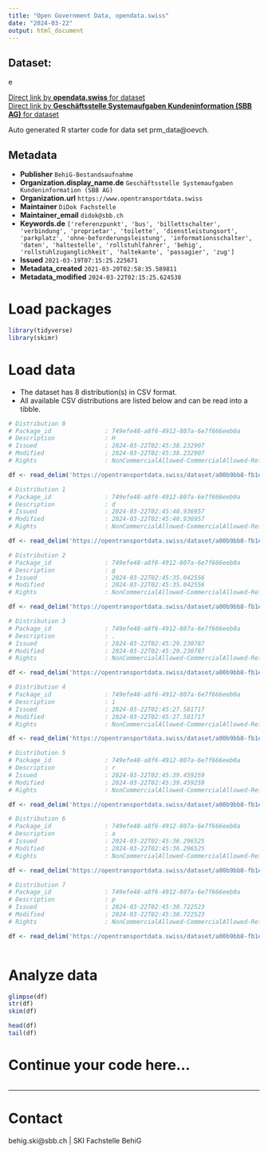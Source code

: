 ```yaml
---
title: "Open Government Data, opendata.swiss"
date: "2024-03-22"
output: html_document
---
```


## Dataset: 

e

[Direct link by **opendata.swiss** for dataset](https://opendata.swiss/de/dataset/bestandsaufnahme-behig)<br>
[Direct link by **Geschäftsstelle Systemaufgaben Kundeninformation (SBB AG)** for dataset](https://opentransportdata.swiss/dataset/prm_data)

Auto generated R starter code for data set prm_data@oevch.

## Metadata

- **Publisher** `BehiG-Bestandsaufnahme`
- **Organization.display_name.de** `Geschäftsstelle Systemaufgaben Kundeninformation (SBB AG)`
- **Organization.url** `https://www.opentransportdata.swiss`
- **Maintainer** `DiDok Fachstelle`
- **Maintainer_email** `didok@sbb.ch`
- **Keywords.de** `['referenzpunkt', 'bus', 'billettschalter', 'verbindung', 'proprietar', 'toilette', 'dienstleistungsort', 'parkplatz', 'ohne-beforderungsleistung', 'informationsschalter', 'daten', 'haltestelle', 'rollstuhlfahrer', 'behig', 'rollstuhlzuganglichkeit', 'haltekante', 'passagier', 'zug']`
- **Issued** `2021-03-19T07:15:25.225671`
- **Metadata_created** `2021-03-20T02:58:35.589811`
- **Metadata_modified** `2024-03-22T02:15:25.624538`


# Load packages

```r

library(tidyverse)
library(skimr)

```

# Load data

-   The dataset has 8 distribution(s) in CSV format.
-   All available CSV distributions are listed below and can be read into a tibble.

```r

# Distribution 0
# Package_id               : 749efe48-a8f6-4912-807a-6e7f666eeb0a
# Description              : H
# Issued                   : 2024-03-22T02:45:38.232907
# Modified                 : 2024-03-22T02:45:38.232907
# Rights                   : NonCommercialAllowed-CommercialAllowed-ReferenceRequired

df <- read_delim('https://opentransportdata.swiss/dataset/a00b9bb8-fb1e-41a3-8280-343c4c0994ce/resource/10834596-73f0-4dd4-9c07-321bcaf8149c/download/prm_stop_places.csv')

# Distribution 1
# Package_id               : 749efe48-a8f6-4912-807a-6e7f666eeb0a
# Description              : d
# Issued                   : 2024-03-22T02:45:40.936957
# Modified                 : 2024-03-22T02:45:40.936957
# Rights                   : NonCommercialAllowed-CommercialAllowed-ReferenceRequired

df <- read_delim('https://opentransportdata.swiss/dataset/a00b9bb8-fb1e-41a3-8280-343c4c0994ce/resource/707e3817-6f44-49f2-9b8f-8bb0b9633cb6/download/prm_toilets.csv')

# Distribution 2
# Package_id               : 749efe48-a8f6-4912-807a-6e7f666eeb0a
# Description              : g
# Issued                   : 2024-03-22T02:45:35.042556
# Modified                 : 2024-03-22T02:45:35.042556
# Rights                   : NonCommercialAllowed-CommercialAllowed-ReferenceRequired

df <- read_delim('https://opentransportdata.swiss/dataset/a00b9bb8-fb1e-41a3-8280-343c4c0994ce/resource/8a758c7e-d01a-4b98-91a4-f994dcbf6dc1/download/prm_platforms.csv')

# Distribution 3
# Package_id               : 749efe48-a8f6-4912-807a-6e7f666eeb0a
# Description              : .
# Issued                   : 2024-03-22T02:45:29.230787
# Modified                 : 2024-03-22T02:45:29.230787
# Rights                   : NonCommercialAllowed-CommercialAllowed-ReferenceRequired

df <- read_delim('https://opentransportdata.swiss/dataset/a00b9bb8-fb1e-41a3-8280-343c4c0994ce/resource/64236dfe-1ad3-40cb-aa4b-17b8d4cd72b4/download/prm_info_desks.csv')

# Distribution 4
# Package_id               : 749efe48-a8f6-4912-807a-6e7f666eeb0a
# Description              : i
# Issued                   : 2024-03-22T02:45:27.581717
# Modified                 : 2024-03-22T02:45:27.581717
# Rights                   : NonCommercialAllowed-CommercialAllowed-ReferenceRequired

df <- read_delim('https://opentransportdata.swiss/dataset/a00b9bb8-fb1e-41a3-8280-343c4c0994ce/resource/996394a9-7ad6-4ab5-8609-e2514b50a0fc/download/prm_connections.csv')

# Distribution 5
# Package_id               : 749efe48-a8f6-4912-807a-6e7f666eeb0a
# Description              : r
# Issued                   : 2024-03-22T02:45:39.459259
# Modified                 : 2024-03-22T02:45:39.459259
# Rights                   : NonCommercialAllowed-CommercialAllowed-ReferenceRequired

df <- read_delim('https://opentransportdata.swiss/dataset/a00b9bb8-fb1e-41a3-8280-343c4c0994ce/resource/92d6fa1e-78e2-4e71-b353-3df2a779e316/download/prm_ticket_counters.csv')

# Distribution 6
# Package_id               : 749efe48-a8f6-4912-807a-6e7f666eeb0a
# Description              : a
# Issued                   : 2024-03-22T02:45:36.296525
# Modified                 : 2024-03-22T02:45:36.296525
# Rights                   : NonCommercialAllowed-CommercialAllowed-ReferenceRequired

df <- read_delim('https://opentransportdata.swiss/dataset/a00b9bb8-fb1e-41a3-8280-343c4c0994ce/resource/543cf84b-46c1-4f91-8dc3-6a59b0048023/download/prm_reference_points.csv')

# Distribution 7
# Package_id               : 749efe48-a8f6-4912-807a-6e7f666eeb0a
# Description              : p
# Issued                   : 2024-03-22T02:45:30.722523
# Modified                 : 2024-03-22T02:45:30.722523
# Rights                   : NonCommercialAllowed-CommercialAllowed-ReferenceRequired

df <- read_delim('https://opentransportdata.swiss/dataset/a00b9bb8-fb1e-41a3-8280-343c4c0994ce/resource/711d22ab-16d3-40ee-9c3b-c82941523547/download/prm_parking_lots.csv')



```

# Analyze data

```r

glimpse(df)
str(df)
skim(df)

head(df)
tail(df)

```

# Continue your code here...

```r

```

------------------------------------------------------------------------

# Contact

behig.ski@sbb.ch | SKI Fachstelle BehiG
